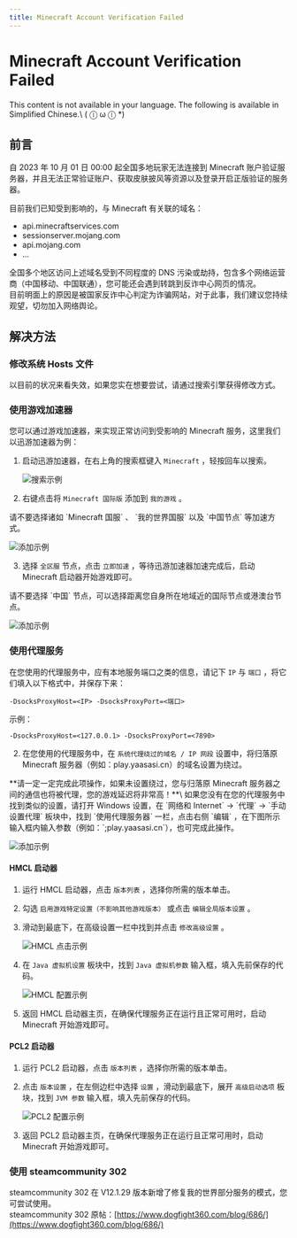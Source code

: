 ```yaml
---
title: Minecraft Account Verification Failed
---
```




# Minecraft Account Verification Failed

<Callout type="error" emoji="️🚫">
  This content is not available in your language. The following is available in Simplified Chinese.\
   ( ⓛ ω ⓛ &#42;)
</Callout>


## 前言

自 2023 年 10 月 01 日 00:00 起全国多地玩家无法连接到 Minecraft 账户验证服务器，并且无法正常验证账户、获取皮肤披风等资源以及登录开启正版验证的服务器。

目前我们已知受到影响的，与 Minecraft 有关联的域名：

- api.minecraftservices.com
- sessionserver.mojang.com
- api.mojang.com
- ...

全国多个地区访问上述域名受到不同程度的 DNS 污染或劫持，包含多个网络运营商（中国移动、中国联通），您可能还会遇到转跳到反诈中心网页的情况。\
目前明面上的原因是被国家反诈中心判定为诈骗网站，对于此事，我们建议您持续观望，切勿加入网络舆论。


## 解决方法

### 修改系统 Hosts 文件

以目前的状况来看失效，如果您实在想要尝试，请通过搜索引擎获得修改方式。

### 使用游戏加速器

您可以通过游戏加速器，来实现正常访问到受影响的 Minecraft 服务，这里我们以迅游加速器为例：

1. 启动迅游加速器，在右上角的搜索框键入 `Minecraft` ，轻按回车以搜索。

   ![搜索示例](../_images/wiki/minecraft_account_verification_failed/sosou_1.png)

2. 右键点击将 `Minecraft 国际版` 添加到 `我的游戏` 。

<Callout emoji="🔔">
  请不要选择诸如 `Minecraft 国服` 、 `我的世界国服` 以及 `中国节点` 等加速方式。
</Callout>

   ![添加示例](../_images/wiki/minecraft_account_verification_failed/sosou_2.png)

3. 选择 `全区服` 节点，点击 `立即加速` ，等待迅游加速器加速完成后，启动 Minecraft 启动器开始游戏即可。

<Callout emoji="🔔">
  请不要选择 `中国` 节点，可以选择距离您自身所在地域近的国际节点或港澳台节点。
</Callout>

   ![添加示例](../_images/wiki/minecraft_account_verification_failed/jiasu.png)

### 使用代理服务

在您使用的代理服务中，应有本地服务端口之类的信息，请记下 `IP` 与 `端口` ，将它们填入以下格式中，并保存下来：

```
-DsocksProxyHost=<IP> -DsocksProxyPort=<端口>
```

示例：

```
-DsocksProxyHost=<127.0.0.1> -DsocksProxyPort=<7890>
```

2. 在您使用的代理服务中，在 `系统代理绕过的域名 / IP 网段` 设置中，将归落原 Minecraft 服务器（例如：play.yaasasi.cn）的域名设置为绕过。

<Callout emoji="🔔">
  **请一定一定完成此项操作，如果未设置绕过，您与归落原 Minecraft 服务器之间的通信也将被代理，您的游戏延迟将非常高！**\
  如果您没有在您的代理服务中找到类似的设置，请打开 Windows 设置，在 `网络和 Internet` -> `代理` -> `手动设置代理` 板块中，找到 `使用代理服务器` 一栏，点击右侧 `编辑` ，在下图所示输入框内输入参数（例如：`;play.yaasasi.cn`），也可完成此操作。
</Callout>

   ![添加示例](../_images/wiki/minecraft_account_verification_failed/xitongdaili.png)

#### HMCL 启动器

1. 运行 HMCL 启动器，点击 `版本列表` ，选择你所需的版本单击。
2. 勾选 `启用游戏特定设置（不影响其他游戏版本）` 或点击 `编辑全局版本设置` 。
3. 滑动到最底下，在高级设置一栏中找到并点击 `修改高级设置` 。

   ![HMCL 点击示例](../_images/wiki/minecraft_account_verification_failed/hmcl_gaojishezhi.png)

4. 在 `Java 虚拟机设置` 板块中，找到 `Java 虚拟机参数` 输入框，填入先前保存的代码。

   ![HMCL 配置示例](../_images/wiki/minecraft_account_verification_failed/hmcl_peizhi.png)

5. 返回 HMCL 启动器主页，在确保代理服务正在运行且正常可用时，启动 Minecraft 开始游戏即可。

#### PCL2 启动器

1. 运行 PCL2 启动器，点击 `版本列表` ，选择你所需的版本单击。
2. 点击 `版本设置` ，在左侧边栏中选择 `设置` ，滑动到最底下，展开 `高级启动选项` 板块，找到 `JVM 参数` 输入框，填入先前保存的代码。

   ![PCL2 配置示例](../_images/wiki/minecraft_account_verification_failed/pcl2_peizhi.png)

3. 返回 PCL2 启动器主页，在确保代理服务正在运行且正常可用时，启动 Minecraft 开始游戏即可。

### 使用 steamcommunity 302

steamcommunity 302 在 V12.1.29 版本新增了修复我的世界部分服务的模式，您可尝试使用。\
steamcommunity 302 原帖：[https://www.dogfight360.com/blog/686/](https://www.dogfight360.com/blog/686/)